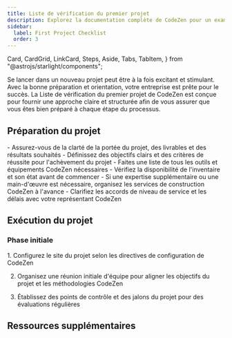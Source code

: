 ```yaml
---
title: Liste de vérification du premier projet
description: Explorez la documentation complète de CodeZen pour un examen approfondi de nos outils haut de gamme et services de construction.
sidebar:
  label: First Project Checklist
  order: 3
---
```

  Card,
  CardGrid,
  LinkCard,
  Steps,
  Aside,
  Tabs,
  TabItem,
} from "@astrojs/starlight/components";

Se lancer dans un nouveau projet peut être à la fois excitant et stimulant. Avec la bonne préparation et orientation, votre entreprise est prête pour le succès. La Liste de vérification du premier projet de CodeZen est conçue pour fournir une approche claire et structurée afin de vous assurer que vous êtes bien préparé à chaque étape du processus.

## Préparation du projet

<CardGrid>
  <Card title="Portée et objectifs">
    - Assurez-vous de la clarté de la portée du projet, des livrables et des résultats souhaités
    - Définissez des objectifs clairs et des critères de réussite pour l'achèvement du projet
  </Card>
  <Card title="Outils et équipement">
    - Faites une liste de tous les outils et équipements CodeZen nécessaires
    - Vérifiez la disponibilité de l'inventaire et son état avant de commencer
  </Card>
  <Card title="Organisation des services">
    - Si une expertise supplémentaire ou une main-d'œuvre est nécessaire, organisez les services de construction CodeZen à l'avance
    - Clarifiez les accords de niveau de service et les délais avec votre représentant CodeZen
  </Card>
</CardGrid>

## Exécution du projet
### Phase initiale
<Steps>
1. Configurez le site du projet selon les directives de configuration de CodeZen

2. Organisez une réunion initiale d'équipe pour aligner les objectifs du projet et les méthodologies CodeZen

3. Établissez des points de contrôle et des jalons du projet pour des évaluations régulières
</Steps>


## Ressources supplémentaires
<CardGrid>
<LinkCard
  title="Guides détaillés"
  description="Accédez à une documentation approfondie et aux manuels d'utilisation des outils et services CodeZen."
  href="fr/guides/getting-started"
/>
<LinkCard
  title="Contacts de support"
  description="Gardez à portée de main les coordonnées du support CodeZen, disponible pour vous aider tout au long de votre projet."
  href="fr/guides/getting-started"
/>
<LinkCard
  title="Apprentissage avancé"
  description="Explorez d'autres ressources éducatives fournies par CodeZen pour affiner vos compétences et vos connaissances."
  href="fr/guides/getting-started"
/>
</CardGrid>
